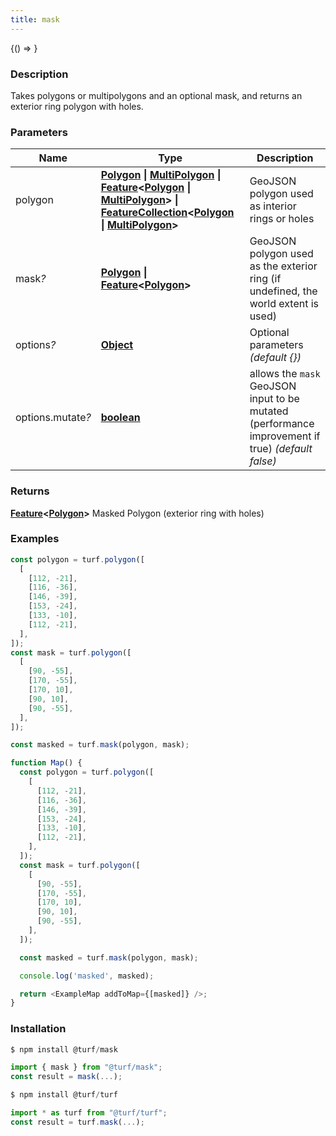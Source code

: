 ```yaml
---
title: mask
---
```



<!-- Expose turf as global var for experimenting in the browser console -->

<BrowserOnly>{() => <WindowTurfGlobal turf={turf} />}</BrowserOnly>

### Description

Takes polygons or multipolygons and an optional mask, and returns an exterior
ring polygon with holes.

### Parameters

| Name                   | Type                                                                                                                                                                                                                                                                                                                                                                                                                                                                                                                                                  | Description                                                                                       |
| ---------------------- | ----------------------------------------------------------------------------------------------------------------------------------------------------------------------------------------------------------------------------------------------------------------------------------------------------------------------------------------------------------------------------------------------------------------------------------------------------------------------------------------------------------------------------------------------------- | ------------------------------------------------------------------------------------------------- |
| polygon                | **[Polygon](https://tools.ietf.org/html/rfc7946#section-3.1.6) \| [MultiPolygon](https://tools.ietf.org/html/rfc7946#section-3.1.7) \| [Feature](https://tools.ietf.org/html/rfc7946#section-3.2)\<[Polygon](https://tools.ietf.org/html/rfc7946#section-3.1.6) \| [MultiPolygon](https://tools.ietf.org/html/rfc7946#section-3.1.7)\> \| [FeatureCollection](https://tools.ietf.org/html/rfc7946#section-3.3)\<[Polygon](https://tools.ietf.org/html/rfc7946#section-3.1.6) \| [MultiPolygon](https://tools.ietf.org/html/rfc7946#section-3.1.7)\>** | GeoJSON polygon used as interior rings or holes                                                   |
| mask<i>?</i>           | **[Polygon](https://tools.ietf.org/html/rfc7946#section-3.1.6) \| [Feature](https://tools.ietf.org/html/rfc7946#section-3.2)\<[Polygon](https://tools.ietf.org/html/rfc7946#section-3.1.6)\>**                                                                                                                                                                                                                                                                                                                                                        | GeoJSON polygon used as the exterior ring (if undefined, the world extent is used)                |
| options<i>?</i>        | **[Object](https://developer.mozilla.org/docs/Web/JavaScript/Reference/Global_Objects/Object)**                                                                                                                                                                                                                                                                                                                                                                                                                                                       | Optional parameters _(default \{\})_                                                              |
| options.mutate<i>?</i> | **[boolean](https://developer.mozilla.org/docs/Web/JavaScript/Reference/Global_Objects/Boolean)**                                                                                                                                                                                                                                                                                                                                                                                                                                                     | allows the `mask` GeoJSON input to be mutated (performance improvement if true) _(default false)_ |

### Returns

**[Feature](https://tools.ietf.org/html/rfc7946#section-3.2)\<[Polygon](https://tools.ietf.org/html/rfc7946#section-3.1.6)\>** Masked Polygon (exterior ring with holes)

### Examples

```javascript
const polygon = turf.polygon([
  [
    [112, -21],
    [116, -36],
    [146, -39],
    [153, -24],
    [133, -10],
    [112, -21],
  ],
]);
const mask = turf.polygon([
  [
    [90, -55],
    [170, -55],
    [170, 10],
    [90, 10],
    [90, -55],
  ],
]);

const masked = turf.mask(polygon, mask);
```

```javascript live
function Map() {
  const polygon = turf.polygon([
    [
      [112, -21],
      [116, -36],
      [146, -39],
      [153, -24],
      [133, -10],
      [112, -21],
    ],
  ]);
  const mask = turf.polygon([
    [
      [90, -55],
      [170, -55],
      [170, 10],
      [90, 10],
      [90, -55],
    ],
  ]);

  const masked = turf.mask(polygon, mask);

  console.log('masked', masked);

  return <ExampleMap addToMap={[masked]} />;
}
```

### Installation

```javascript
$ npm install @turf/mask

import { mask } from "@turf/mask";
const result = mask(...);
```

```javascript
$ npm install @turf/turf

import * as turf from "@turf/turf";
const result = turf.mask(...);
```
